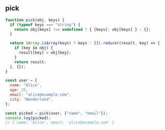 
## pick

```js
function pick(obj, keys) {
  if (typeof keys === "string") {
    return obj[keys] !== undefined ? { [keys]: obj[keys] } : {};
  }

  return (Array.isArray(keys) ? keys : []).reduce((result, key) => {
    if (key in obj) {
      result[key] = obj[key];
    }
    return result;
  }, {});
}

const user = {
  name: "Alice",
  age: 25,
  email: "alice@example.com",
  city: "Wonderland",
};

const picked = pick(user, ["name", "email"]);
console.log(picked);
// { name: 'Alice', email: 'alice@example.com' }
```
